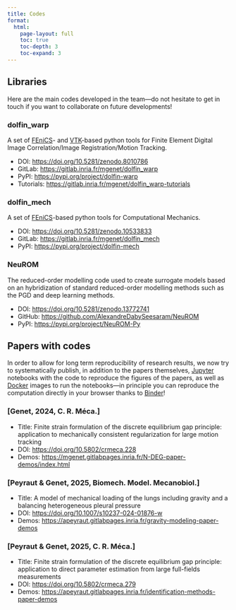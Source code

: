 ```yaml
---
title: Codes
format:
  html:
    page-layout: full
    toc: true
    toc-depth: 3
    toc-expand: 3
---
```



## Libraries

Here are the main codes developed in the team—do not hesitate to get in touch if you want to collaborate on future developments!


### dolfin_warp

A set of [FEniCS](https://fenicsproject.org)- and [VTK](https://vtk.org)-based python tools for Finite Element Digital Image Correlation/Image Registration/Motion Tracking.

- DOI: [https://doi.org/10.5281/zenodo.8010786](https://doi.org/10.5281/zenodo.8010786)
- GitLab: [https://gitlab.inria.fr/mgenet/dolfin_warp](https://gitlab.inria.fr/mgenet/dolfin_warp)
- PyPI: [https://pypi.org/project/dolfin-warp](https://pypi.org/project/dolfin-warp)
- Tutorials: [https://gitlab.inria.fr/mgenet/dolfin_warp-tutorials](https://gitlab.inria.fr/mgenet/dolfin_warp-tutorials)


### dolfin_mech

A set of [FEniCS](https://fenicsproject.org)-based python tools for Computational Mechanics.

- DOI: [https://doi.org/10.5281/zenodo.10533833](https://doi.org/10.5281/zenodo.10533833)
- GitLab: [https://gitlab.inria.fr/mgenet/dolfin_mech](https://gitlab.inria.fr/mgenet/dolfin_mech)
- PyPI: [https://pypi.org/project/dolfin-mech](https://pypi.org/project/dolfin-mech)


### NeuROM

The reduced-order modelling code used to create surrogate models based on an hybridization of standard reduced-order modelling methods such as the PGD and deep learning methods.

- DOI: [https://doi.org/10.5281/zenodo.13772741](https://doi.org/10.5281/zenodo.13772741)
- GitHub: [https://github.com/AlexandreDabySeesaram/NeuROM](https://github.com/AlexandreDabySeesaram/NeuROM)
- PyPI: [https://pypi.org/project/NeuROM-Py](https://pypi.org/project/NeuROM-Py)


## Papers with codes

In order to allow for long term reproducibility of research results, we now try to systematically publish, in addition to the papers themselves, [Jupyter](https://jupyter.org) notebooks with the code to reproduce the figures of the papers, as well as [Docker](https://www.docker.com) images to run the notebooks—in principle you can reproduce the computation directly in your browser thanks to [Binder](https://mybinder.org)!


### [Genet, 2024, C. R. Méca.]

- Title: Finite strain formulation of the discrete equilibrium gap principle: application to mechanically consistent regularization for large motion tracking
- DOI: [https://doi.org/10.5802/crmeca.228](https://doi.org/10.5802/crmeca.228)
- Demos: [https://mgenet.gitlabpages.inria.fr/N-DEG-paper-demos/index.html](https://mgenet.gitlabpages.inria.fr/N-DEG-paper-demos/index.html)


### [Peyraut & Genet, 2025, Biomech. Model. Mecanobiol.]

- Title: A model of mechanical loading of the lungs including gravity and a balancing heterogeneous pleural pressure
- DOI: [https://doi.org/10.1007/s10237-024-01876-w](https://doi.org/10.1007/s10237-024-01876-w)
- Demos: [https://apeyraut.gitlabpages.inria.fr/gravity-modeling-paper-demos](https://apeyraut.gitlabpages.inria.fr/gravity-modeling-paper-demos)


### [Peyraut & Genet, 2025, C. R. Méca.]

- Title: Finite strain formulation of the discrete equilibrium gap principle: application to direct parameter estimation from large full-fields measurements
- DOI: [https://doi.org/10.5802/crmeca.279](https://doi.org/10.5802/crmeca.279)
- Demos: [https://apeyraut.gitlabpages.inria.fr/identification-methods-paper-demos](https://apeyraut.gitlabpages.inria.fr/identification-methods-paper-demos)
